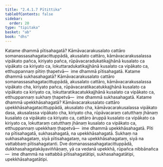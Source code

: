 ```yaml
---
title: "2.4.1.7 Pītittika"
tableOfContents: false
sidebar:
  order: 20
type: "tipitaka"
basket: "ab"
book: "dhs"
---
```



<DynamicBreadcrumb />

<Division number="1402" book="dhs" bookNo="29" page="268">

<Paragraph number="2108" book="dhs">
Katame dhammā pītisahagatā? Kāmāvacarakusalato cattāro somanassasahagatacittuppādā, akusalato cattāro, kāmāvacarakusalassa vipākato pañca, kiriyato pañca, rūpāvacaradukatikajjhānā kusalato ca vipākato ca kiriyato ca, lokuttaradukatikajjhānā kusalato ca vipākato ca, etthuppannaṃ pītiṃ ṭhapetvā—  ime dhammā pītisahagatā.
</Paragraph>

</Division>
<Division number="1403" book="dhs" bookNo="29" page="268">

<Paragraph number="2109" book="dhs">
Katame dhammā sukhasahagatā? Kāmāvacarakusalato cattāro somanassasahagatacittuppādā, akusalato cattāro, kāmāvacarakusalassa vipākato cha, kiriyato pañca, rūpāvacaratikacatukkajjhānā kusalato ca vipākato ca kiriyato ca, lokuttaratikacatukkajjhānā kusalato ca vipākato ca, etthuppannaṃ sukhaṃ ṭhapetvā—  ime dhammā sukhasahagatā.
</Paragraph>

</Division>
<Division number="1404" book="dhs" bookNo="29" page="268">

<Paragraph number="2110" book="dhs">
Katame dhammā upekkhāsahagatā? Kāmāvacarakusalato cattāro upekkhāsahagatacittuppādā, akusalato cha, kāmāvacarakusalassa vipākato dasa, akusalassa vipākato cha, kiriyato cha, rūpāvacaraṃ catutthaṃ jhānaṃ kusalato ca vipākato ca kiriyato ca, cattāro āruppā kusalato ca vipākato ca kiriyato ca, lokuttaraṃ catutthaṃ jhānaṃ kusalato ca vipākato ca, etthuppannaṃ upekkhaṃ ṭhapetvā—  ime dhammā upekkhāsahagatā. Pīti na pītisahagatā, sukhasahagatā, na upekkhāsahagatā. Sukhaṃ na sukhasahagataṃ, siyā pītisahagataṃ, na upekkhāsahagataṃ, siyā na vattabbaṃ pītisahagatanti. Dve domanassasahagatacittuppādā, dukkhasahagatakāyaviññāṇaṃ, yā ca vedanā upekkhā, rūpañca nibbānañca—  ime dhammā na vattabbā pītisahagatātipi, sukhasahagatātipi, upekkhāsahagatātipi.
</Paragraph>
</Division>